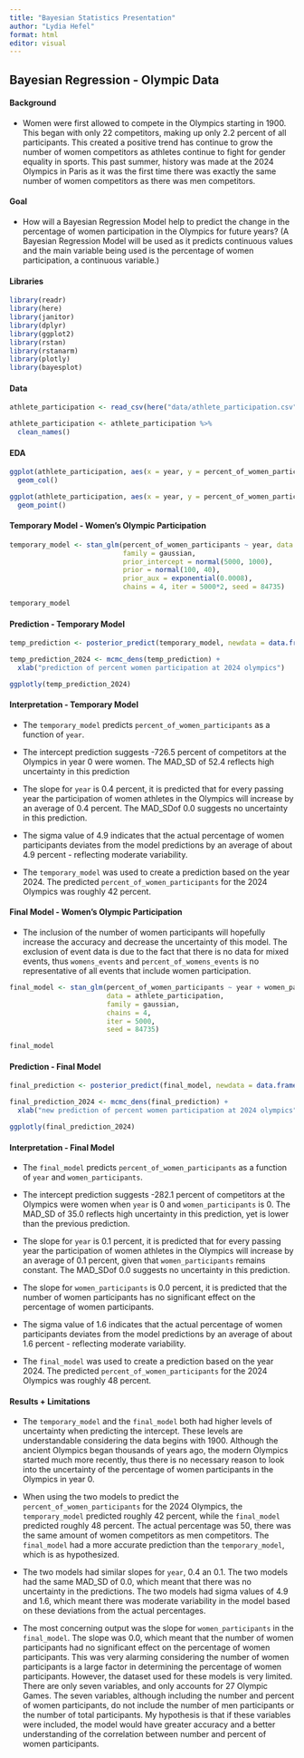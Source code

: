 ```yaml
---
title: "Bayesian Statistics Presentation"
author: "Lydia Hefel"
format: html
editor: visual
---
```


## Bayesian Regression - Olympic Data

#### Background

-   Women were first allowed to compete in the Olympics starting in 1900. This began with only 22 competitors, making up only 2.2 percent of all participants. This created a positive trend has continue to grow the number of women competitors as athletes continue to fight for gender equality in sports. This past summer, history was made at the 2024 Olympics in Paris as it was the first time there was exactly the same number of women competitors as there was men competitors.

#### Goal

-   How will a Bayesian Regression Model help to predict the change in the percentage of women participation in the Olympics for future years? (A Bayesian Regression Model will be used as it predicts continuous values and the main variable being used is the percentage of women participation, a continuous variable.)

#### Libraries

```r
library(readr)
library(here)
library(janitor)
library(dplyr)
library(ggplot2)
library(rstan)
library(rstanarm)
library(plotly)
library(bayesplot)
```

#### Data

```r
athlete_participation <- read_csv(here("data/athlete_participation.csv"))

athlete_participation <- athlete_participation %>% 
  clean_names()
```

#### EDA

```r
ggplot(athlete_participation, aes(x = year, y = percent_of_women_participants, fill = sports)) + 
  geom_col()
```

```r
ggplot(athlete_participation, aes(x = year, y = percent_of_women_participants, color = percent_of_women_participants)) + 
  geom_point()
```

#### Temporary Model - Women's Olympic Participation

```r
temporary_model <- stan_glm(percent_of_women_participants ~ year, data = athlete_participation,
                            family = gaussian,
                            prior_intercept = normal(5000, 1000),
                            prior = normal(100, 40), 
                            prior_aux = exponential(0.0008),
                            chains = 4, iter = 5000*2, seed = 84735)
```

```r
temporary_model
```

#### Prediction - Temporary Model

```r
temp_prediction <- posterior_predict(temporary_model, newdata = data.frame(year = 2024))

temp_prediction_2024 <- mcmc_dens(temp_prediction) + 
  xlab("prediction of percent women participation at 2024 olympics")

ggplotly(temp_prediction_2024)
```

#### Interpretation - Temporary Model

-   The `temporary_model` predicts `percent_of_women_participants` as a function of `year`.

-   The intercept prediction suggests -726.5 percent of competitors at the Olympics in year 0 were women. The MAD_SD of 52.4 reflects high uncertainty in this prediction

-   The slope for `year` is 0.4 percent, it is predicted that for every passing year the participation of women athletes in the Olympics will increase by an average of 0.4 percent. The MAD_SDof 0.0 suggests no uncertainty in this prediction.

-   The sigma value of 4.9 indicates that the actual percentage of women participants deviates from the model predictions by an average of about 4.9 percent - reflecting moderate variability.

-   The `temporary_model` was used to create a prediction based on the year 2024. The predicted `percent_of_women_participants` for the 2024 Olympics was roughly 42 percent.

#### Final Model - Women's Olympic Participation

-   The inclusion of the number of women participants will hopefully increase the accuracy and decrease the uncertainty of this model. The exclusion of event data is due to the fact that there is no data for mixed events, thus `womens_events` and `percent_of_womens_events` is no representative of all events that include women participation.

```r
final_model <- stan_glm(percent_of_women_participants ~ year + women_participants,
                        data = athlete_participation,
                        family = gaussian,
                        chains = 4, 
                        iter = 5000, 
                        seed = 84735)
```

```r
final_model
```

#### Prediction - Final Model

```r
final_prediction <- posterior_predict(final_model, newdata = data.frame(year = 2024, women_participants = 5250))
```

```r
final_prediction_2024 <- mcmc_dens(final_prediction) + 
  xlab("new prediction of percent women participation at 2024 olympics")

ggplotly(final_prediction_2024)
```

#### Interpretation - Final Model

-   The `final_model` predicts `percent_of_women_participants` as a function of `year` and `women_participants`.

-   The intercept prediction suggests -282.1 percent of competitors at the Olympics were women when `year` is 0 and `women_participants` is 0. The MAD_SD of 35.0 reflects high uncertainty in this prediction, yet is lower than the previous prediction.

-   The slope for `year` is 0.1 percent, it is predicted that for every passing year the participation of women athletes in the Olympics will increase by an average of 0.1 percent, given that `women_participants` remains constant. The MAD_SDof 0.0 suggests no uncertainty in this prediction.

-   The slope for `women_participants` is 0.0 percent, it is predicted that the number of women participants has no significant effect on the percentage of women participants.

-   The sigma value of 1.6 indicates that the actual percentage of women participants deviates from the model predictions by an average of about 1.6 percent - reflecting moderate variability.

-   The `final_model` was used to create a prediction based on the year 2024. The predicted `percent_of_women_participants` for the 2024 Olympics was roughly 48 percent.

#### Results + Limitations

-   The `temporary_model` and the `final_model` both had higher levels of uncertainty when predicting the intercept. These levels are understandable considering the data begins with 1900. Although the ancient Olympics began thousands of years ago, the modern Olympics started much more recently, thus there is no necessary reason to look into the uncertainty of the percentage of women participants in the Olympics in year 0.

-   When using the two models to predict the `percent_of_women_participants` for the 2024 Olympics, the `temporary_model` predicted roughly 42 percent, while the `final_model` predicted roughly 48 percent. The actual percentage was 50, there was the same amount of women competitors as men competitors. The `final_model` had a more accurate prediction than the `temporary_model`, which is as hypothesized.

-   The two models had similar slopes for `year`, 0.4 an 0.1. The two models had the same MAD_SD of 0.0, which meant that there was no uncertainty in the predictions. The two models had sigma values of 4.9 and 1.6, which meant there was moderate variability in the model based on these deviations from the actual percentages.

-   The most concerning output was the slope for `women_participants` in the `final_model`. The slope was 0.0, which meant that the number of women participants had no significant effect on the percentage of women participants. This was very alarming considering the number of women participants is a large factor in determining the percentage of women participants. However, the dataset used for these models is very limited. There are only seven variables, and only accounts for 27 Olympic Games. The seven variables, although including the number and percent of women participants, do not include the number of men participants or the number of total participants. My hypothesis is that if these variables were included, the model would have greater accuracy and a better understanding of the correlation between number and percent of women participants.
